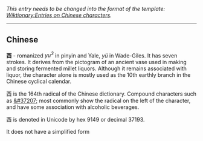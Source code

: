 ''This entry needs to be changed into the format of the template: [[Wiktionary:Entries on Chinese characters]].''

----

== Chinese ==
'''&#37193;''' - romanized ''yu<sup>3</sup>'' in pinyin and Yale, ''yü'' in Wade-Giles.  It has seven strokes.  It derives from the pictogram of an ancient vase used in making and storing fermented millet liquors.  Although it remains associated with liquor, the character alone is mostly used as the 10th earthly branch in the Chinese cyclical calendar.

&#37193; is the 164th radical of the Chinese dictionary.  Compound characters such as [[&#37207;]] most commonly show the radical on the left of the character, and have some association with alcoholic beverages.

&#37193; is denoted in Unicode by hex 9149 or decimal 37193.

It does not have a simplified form